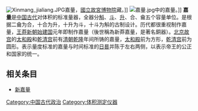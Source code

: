 [[File:Xinmang_jialiang.JPG|thumb]]嘉量，[[國立故宮博物院|國立故宮博物院]]藏。]]
[[File:嘉量.jpg|thumb]]中的嘉量。]]
'''嘉量'''是[[中国古代|中国古代]]对体积的标准量器，全器分[[斛|斛]]、[[斗|斗]]、[[升|升]]、合、龠五个容量单位。是根据二龠为合，十合为升，十升为斗，十斗为斛的古制设计。历代都很重视制作嘉量，[[王莽|王莽]][[新朝|新朝]][[始建国|始建国]]元年即制作嘉量（後世稱為新莽嘉量，是著名銅器）。[[北京故宫|北京故宫]]的[[太和殿|太和殿]]和[[乾清宫|乾清宫]]前有[[清朝|清朝]][[乾隆|乾隆]]年间所铸的嘉量，[[太和殿|太和殿]]前为方形，[[乾清宫|乾清宫]]前为圆形。表示量度标准的嘉量与时间标准的[[日晷|日晷]]并陈于左右两侧，以表示帝王的公正和国家的统一。

==相关条目==
*[[新嘉量|新嘉量]]

[[Category:中国古代政治|Category:中国古代政治]]
[[Category:体积测定仪器|Category:体积测定仪器]]